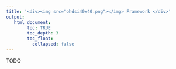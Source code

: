 ```yaml
---
title: '<div><img src="ohdsi40x40.png"></img> Framework </div>'
output:
   html_document:
        toc: TRUE
        toc_depth: 3
        toc_float:
          collapsed: false
---
```


TODO